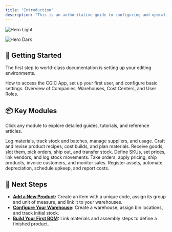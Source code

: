 ```yaml
---
title: "Introduction"
description: "This is an authoritative guide to configuring and operating the platform that powers procurement, production, sales, HR, and finance across our organization. Inside, you’ll find concise, step‑by‑step instructions and best practices to ensure consistent, efficient workflows and accurate data management."
---
```


<img
  className="block dark:hidden"
  src="/images/hero-light.png"
  alt="Hero Light"
/>

<img
  className="hidden dark:block"
  src="/images/hero-dark.png"
  alt="Hero Dark"
/>

## 🚀 Getting Started

The first step to world-class documentation is setting up your editing environments.

<CardGroup cols={2}>
  <Card title="Quick Install & Login" icon="pen-to-square" iconType="duotone" href="https://mintlify.com/docs/quickstart">
    How to access the CGIC App, set up your first user, and configure basic settings.
  </Card>
  <Card title="Core Concepts" icon="image" href="https://mintlify.com/docs/development">
    Overview of Companies, Warehouses, Cost Centers, and User Roles.
  </Card>
</CardGroup>

## 📦 Key Modules

Click any module to explore detailed guides, tutorials, and reference articles.

<CardGroup cols={2}>
  <Card title="Raw Materials" icon="cart-shopping-fast" iconType="duotone" href="https://cgic.mintlify.app/core-features/raw-materials/introduction-to-raw-materials">
    Log materials, track stock and batches, manage suppliers, and usage.
  </Card>
  <Card title="Bill of Materials" icon="steering-wheel" iconType="duotone" href="https://cgic.mintlify.app/manufacturing/bill-of-materials-BOM/introduction-to-bil-of-materials">
    Craft and revise product recipes, cost builds, and plan materials.
  </Card>
  <Card title="Warehouse" icon="warehouse-full" iconType="duotone" href="https://cgic.mintlify.app/manufacturing/warehouse-management/introduction-to-warehouse-management">
    Receive goods, slot them, pick orders, ship out, and transfer stock.
  </Card>
  <Card title="Products" icon="diagram-project" iconType="duotone" href="https://cgic.mintlify.app/core-features/products/introduction-to-products">
    Define SKUs, set prices, link vendors, and log stock movements.
  </Card>
  <Card title="Sales & Distribution" icon="display-chart-up" iconType="duotone" href="https://cgic.mintlify.app/manufacturing/sales-distribution/introduction-to-sales-distribution">
    Take orders, apply pricing, ship products, invoice customers, and monitor sales.
  </Card>
  <Card title="Asset Management" icon="diamonds-4" iconType="duotone" href="https://cgic.mintlify.app/manufacturing/asset-management/introduction-to-asset-management">
    Register assets, automate depreciation, schedule upkeep, and report costs.
  </Card>
</CardGroup>

## 🎯 Next Steps

- [**Add a New Product**](https://cgic.mintlify.app/core-features/products/add-product)**:** Create an item with a unique code, assign its group and unit of measure, and link it to your warehouses.
- [**Configure Your Warehouse**](https://cgic.mintlify.app/manufacturing/warehouse-management/introduction-to-warehouse-management)**:** Create a warehouse, assign bin locations, and track initial stock.
- [**Build Your First BOM**](https://cgic.mintlify.app/manufacturing/bill-of-materials-BOM/create-BOM)**:** Link materials and assembly steps to define a finished product.